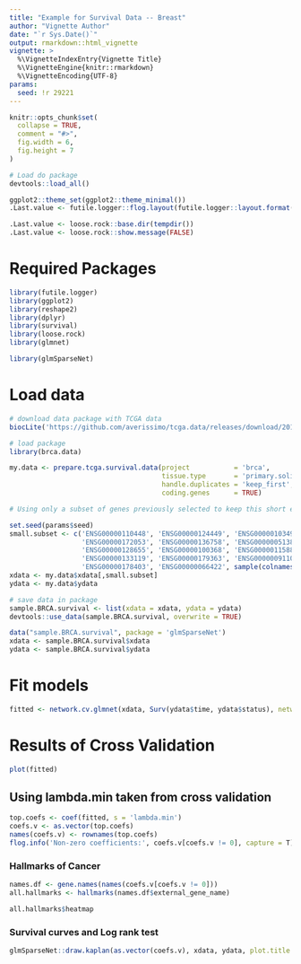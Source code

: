 ```yaml
---
title: "Example for Survival Data -- Breast"
author: "Vignette Author"
date: "`r Sys.Date()`"
output: rmarkdown::html_vignette
vignette: >
  %\VignetteIndexEntry{Vignette Title}
  %\VignetteEngine{knitr::rmarkdown}
  %\VignetteEncoding{UTF-8}
params:
  seed: !r 29221
--- 
```


```r
knitr::opts_chunk$set(
  collapse = TRUE,
  comment = "#>",
  fig.width = 6,
  fig.height = 7
)

# Load do package
devtools::load_all()

ggplot2::theme_set(ggplot2::theme_minimal())
.Last.value <- futile.logger::flog.layout(futile.logger::layout.format('[~l] ~m'))

.Last.value <- loose.rock::base.dir(tempdir())
.Last.value <- loose.rock::show.message(FALSE)
```

# Required Packages

```r
library(futile.logger)
library(ggplot2)
library(reshape2)
library(dplyr)
library(survival)
library(loose.rock)
library(glmnet)
```

```r
library(glmSparseNet)
```

# Load data

```r
# download data package with TCGA data
biocLite('https://github.com/averissimo/tcga.data/releases/download/2017.07.21-prad/prad.data_1.0.tar.gz')

# load package
library(brca.data)

my.data <- prepare.tcga.survival.data(project           = 'brca', 
                                      tissue.type       = 'primary.solid.tumor', 
                                      handle.duplicates = 'keep_first', 
                                      coding.genes      = TRUE)

# Using only a subset of genes previously selected to keep this short example.

set.seed(params$seed)
small.subset <- c('ENSG00000110448', 'ENSG00000124449', 'ENSG00000103494', 
                  'ENSG00000172053', 'ENSG00000136758', 'ENSG00000051382', 
                  'ENSG00000128655', 'ENSG00000100368', 'ENSG00000115884', 
                  'ENSG00000133119', 'ENSG00000179363', 'ENSG00000091106', 
                  'ENSG00000178403', 'ENSG00000066422', sample(colnames(my.data$xdata), 100))
xdata <- my.data$xdata[,small.subset]
ydata <- my.data$ydata
```

```r
# save data in package
sample.BRCA.survival <- list(xdata = xdata, ydata = ydata)
devtools::use_data(sample.BRCA.survival, overwrite = TRUE)
```

```r
data("sample.BRCA.survival", package = 'glmSparseNet')
xdata <- sample.BRCA.survival$xdata
ydata <- sample.BRCA.survival$ydata
```

# Fit models

```r
fitted <- network.cv.glmnet(xdata, Surv(ydata$time, ydata$status), network = 'correlation', family = 'cox', nlambda = 1000)
```

# Results of Cross Validation

```r
plot(fitted)
```

## Using lambda.min taken from cross validation

```r
top.coefs <- coef(fitted, s = 'lambda.min')
coefs.v <- as.vector(top.coefs)
names(coefs.v) <- rownames(top.coefs)
flog.info('Non-zero coefficients:', coefs.v[coefs.v != 0], capture = T)
```

### Hallmarks of Cancer

```r
names.df <- gene.names(names(coefs.v[coefs.v != 0]))
all.hallmarks <- hallmarks(names.df$external_gene_name)

all.hallmarks$heatmap
```

### Survival curves and Log rank test

```r
glmSparseNet::draw.kaplan(as.vector(coefs.v), xdata, ydata, plot.title = 'Full dataset', legend.outside = F)
```

